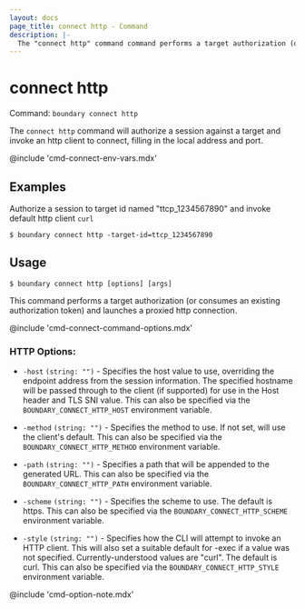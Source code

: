 ```yaml
---
layout: docs
page_title: connect http - Command
description: |-
  The "connect http" command command performs a target authorization (or consumes an existing authorization token) and launches a proxied http connection.
---
```


# connect http

Command: `boundary connect http`

The `connect http` command will authorize a session against a target and invoke an
http client to connect, filling in the local address and port.

@include 'cmd-connect-env-vars.mdx'

## Examples

Authorize a session to target id named "ttcp_1234567890" and invoke default http client `curl`

```shell-session
$ boundary connect http -target-id=ttcp_1234567890
```

## Usage

<CodeBlockConfig hideClipboard>

```shell-session
$ boundary connect http [options] [args]
```

</CodeBlockConfig>

This command performs a target authorization (or consumes an
existing authorization token) and launches a proxied http connection.

@include 'cmd-connect-command-options.mdx'

### HTTP Options:

- `-host` `(string: "")` - Specifies the host value to use, overriding the
  endpoint address from the session information. The specified hostname will be
  passed through to the client (if supported) for use in the Host header and TLS
  SNI value. This can also be specified via the `BOUNDARY_CONNECT_HTTP_HOST`
  environment variable.

- `-method` `(string: "")` - Specifies the method to use. If not set, will use
  the client's default. This can also be specified via the
  `BOUNDARY_CONNECT_HTTP_METHOD` environment variable.

- `-path` `(string: "")` - Specifies a path that will be appended to the
  generated URL. This can also be specified via the `BOUNDARY_CONNECT_HTTP_PATH`
  environment variable.

- `-scheme` `(string: "")` - Specifies the scheme to use. The default is https.
  This can also be specified via the `BOUNDARY_CONNECT_HTTP_SCHEME` environment
  variable.

- `-style` `(string: "")` - Specifies how the CLI will attempt to invoke an HTTP
  client. This will also set a suitable default for -exec if a value was not
  specified. Currently-understood values are "curl". The default is curl. This
  can also be specified via the `BOUNDARY_CONNECT_HTTP_STYLE` environment
  variable.

@include 'cmd-option-note.mdx'